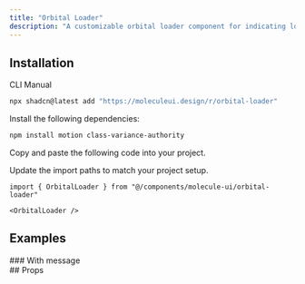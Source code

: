 ```yaml
---
title: "Orbital Loader"
description: "A customizable orbital loader component for indicating loading states in your application. Features smooth orbital animations and optional loading messages."
---
```


<ComponentPreview name="orbital-loader-demo" />

## Installation

<Tabs defaultValue='cli'>

<TabsList>
  <TabsTrigger value="cli">CLI</TabsTrigger>
  <TabsTrigger value="manual">Manual</TabsTrigger>
</TabsList>

<TabsContent value='cli'>

```bash
npx shadcn@latest add "https://moleculeui.design/r/orbital-loader"
```

</TabsContent>

<TabsContent value='manual'>

<Steps>

<Step>Install the following dependencies:</Step>

```bash
npm install motion class-variance-authority
```

<Step>Copy and paste the following code into your project.</Step>

<ComponentSource
  title="components/molecule-ui/orbital-loader.tsx"
  name="orbital-loader"
/>

<Step>Update the import paths to match your project setup.</Step>

</Steps>

</TabsContent>

</Tabs>

<Usage>

```tsx
import { OrbitalLoader } from "@/components/molecule-ui/orbital-loader"
```

```tsx
<OrbitalLoader />
```
</Usage>

## Examples

<div>
### With message

<ComponentPreview name="orbital-loader-with-message-demo" />

</div>

<div>
## Props

<AutoTypeTable
  path="registry/molecule-ui/orbital-loader.tsx"
  name="OrbitalLoaderProps"
/>

</div>
